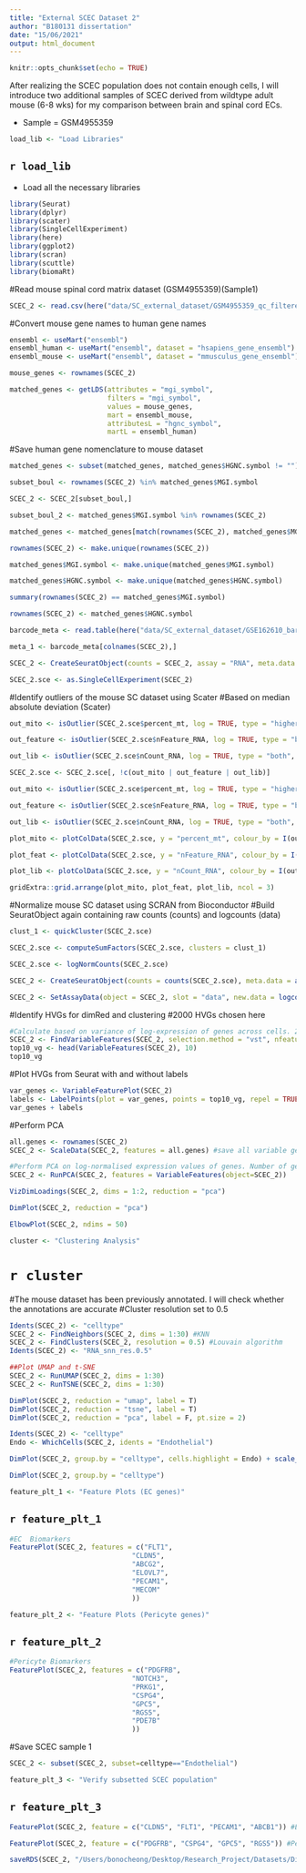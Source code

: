 ```yaml
---
title: "External SCEC Dataset 2"
author: "B180131 dissertation"
date: "15/06/2021"
output: html_document
---
```


```r
knitr::opts_chunk$set(echo = TRUE)
```

After realizing the SCEC population does not contain enough cells, I will introduce two additional samples of SCEC derived from wildtype adult mouse (6-8 wks) for my comparison between brain and spinal cord ECs.

* Sample = GSM4955359


```r
load_lib <- "Load Libraries"
```
## `r load_lib`
* Load all the necessary libraries

```r
library(Seurat) 
library(dplyr)
library(scater)
library(SingleCellExperiment)
library(here)
library(ggplot2)
library(scran)
library(scuttle)
library(biomaRt)
```


#Read mouse spinal cord matrix dataset (GSM4955359)(Sample1)
```r
SCEC_2 <- read.csv(here("data/SC_external_dataset/GSM4955359_qc_filtered_feature_bc_matrix_uninj_sample1.txt"), sep = "\t", row.names = 1, header = T)
```


#Convert mouse gene names to human gene names
```r
ensembl <- useMart("ensembl")
ensembl_human <- useMart("ensembl", dataset = "hsapiens_gene_ensembl")
ensembl_mouse <- useMart("ensembl", dataset = "mmusculus_gene_ensembl")

mouse_genes <- rownames(SCEC_2)

matched_genes <- getLDS(attributes = "mgi_symbol", 
                        filters = "mgi_symbol",
                        values = mouse_genes,
                        mart = ensembl_mouse,
                        attributesL = "hgnc_symbol",
                        martL = ensembl_human)
```


#Save human gene nomenclature to mouse dataset
```r
matched_genes <- subset(matched_genes, matched_genes$HGNC.symbol != "")

subset_boul <- rownames(SCEC_2) %in% matched_genes$MGI.symbol

SCEC_2 <- SCEC_2[subset_boul,]

subset_boul_2 <- matched_genes$MGI.symbol %in% rownames(SCEC_2)

matched_genes <- matched_genes[match(rownames(SCEC_2), matched_genes$MGI.symbol),]

rownames(SCEC_2) <- make.unique(rownames(SCEC_2))

matched_genes$MGI.symbol <- make.unique(matched_genes$MGI.symbol)

matched_genes$HGNC.symbol <- make.unique(matched_genes$HGNC.symbol)

summary(rownames(SCEC_2) == matched_genes$MGI.symbol)

rownames(SCEC_2) <- matched_genes$HGNC.symbol
```


```r
barcode_meta <- read.table(here("data/SC_external_dataset/GSE162610_barcode_metadata.tsv"))

meta_1 <- barcode_meta[colnames(SCEC_2),]

SCEC_2 <- CreateSeuratObject(counts = SCEC_2, assay = "RNA", meta.data = meta_1)

SCEC_2.sce <- as.SingleCellExperiment(SCEC_2)
```


#Identify outliers of the mouse SC dataset using Scater
#Based on median absolute deviation (Scater)
```r
out_mito <- isOutlier(SCEC_2.sce$percent_mt, log = TRUE, type = "higher", nmads = 3)

out_feature <- isOutlier(SCEC_2.sce$nFeature_RNA, log = TRUE, type = "both", nmads = 3)

out_lib <- isOutlier(SCEC_2.sce$nCount_RNA, log = TRUE, type = "both", nmads = 3)

SCEC_2.sce <- SCEC_2.sce[, !c(out_mito | out_feature | out_lib)]

out_mito <- isOutlier(SCEC_2.sce$percent_mt, log = TRUE, type = "higher", nmads = 3)

out_feature <- isOutlier(SCEC_2.sce$nFeature_RNA, log = TRUE, type = "both", nmads = 3)

out_lib <- isOutlier(SCEC_2.sce$nCount_RNA, log = TRUE, type = "both", nmads = 3)

plot_mito <- plotColData(SCEC_2.sce, y = "percent_mt", colour_by = I(out_mito))

plot_feat <- plotColData(SCEC_2.sce, y = "nFeature_RNA", colour_by = I(out_feature))

plot_lib <- plotColData(SCEC_2.sce, y = "nCount_RNA", colour_by = I(out_feature))

gridExtra::grid.arrange(plot_mito, plot_feat, plot_lib, ncol = 3)
```


#Normalize mouse SC dataset using SCRAN from Bioconductor
#Build SeuratObject again containing raw counts (counts) and logcounts (data)
```r
clust_1 <- quickCluster(SCEC_2.sce)

SCEC_2.sce <- computeSumFactors(SCEC_2.sce, clusters = clust_1)

SCEC_2.sce <- logNormCounts(SCEC_2.sce)

SCEC_2 <- CreateSeuratObject(counts = counts(SCEC_2.sce), meta.data = as.data.frame(colData(SCEC_2.sce)))

SCEC_2 <- SetAssayData(object = SCEC_2, slot = "data", new.data = logcounts(SCEC_2.sce))
```


#Identify HVGs for dimRed and clustering
#2000 HVGs chosen here
```r
#Calculate based on variance of log-expression of genes across cells. 2000 HVGs are selected.
SCEC_2 <- FindVariableFeatures(SCEC_2, selection.method = "vst", nfeatures = 2000)
top10_vg <- head(VariableFeatures(SCEC_2), 10)
top10_vg
```


#Plot HVGs from Seurat with and without labels
```r
var_genes <- VariableFeaturePlot(SCEC_2)
labels <- LabelPoints(plot = var_genes, points = top10_vg, repel = TRUE)
var_genes + labels
```


#Perform PCA
```r
all.genes <- rownames(SCEC_2)
SCEC_2 <- ScaleData(SCEC_2, features = all.genes) #save all variable genes 
```


```r
#Perform PCA on log-normalised expression values of genes. Number of genes for PCA is based on the HVGs selected above.
SCEC_2 <- RunPCA(SCEC_2, features = VariableFeatures(object=SCEC_2))
```


```r
VizDimLoadings(SCEC_2, dims = 1:2, reduction = "pca") 
```


```r
DimPlot(SCEC_2, reduction = "pca")
```


```r
ElbowPlot(SCEC_2, ndims = 50)
```


```r
cluster <- "Clustering Analysis"
```
# `r cluster`


#The mouse dataset has been previously annotated. I will check whether the annotations are accurate
#Cluster resolution set to 0.5
```r
Idents(SCEC_2) <- "celltype"
SCEC_2 <- FindNeighbors(SCEC_2, dims = 1:30) #KNN
SCEC_2 <- FindClusters(SCEC_2, resolution = 0.5) #Louvain algorithm
Idents(SCEC_2) <- "RNA_snn_res.0.5"
```


```r
##Plot UMAP and t-SNE
SCEC_2 <- RunUMAP(SCEC_2, dims = 1:30)
SCEC_2 <- RunTSNE(SCEC_2, dims = 1:30)

DimPlot(SCEC_2, reduction = "umap", label = T)
DimPlot(SCEC_2, reduction = "tsne", label = T)
DimPlot(SCEC_2, reduction = "pca", label = F, pt.size = 2)

Idents(SCEC_2) <- "celltype"
Endo <- WhichCells(SCEC_2, idents = "Endothelial")

DimPlot(SCEC_2, group.by = "celltype", cells.highlight = Endo) + scale_color_manual(labels = c("Other", "Endothelial"), values = c("grey", "darkblue")) + ggtitle("GSM4955359")

DimPlot(SCEC_2, group.by = "celltype")
```


```r
feature_plt_1 <- "Feature Plots (EC genes)"
```
## `r feature_plt_1`


```r
#EC  Biomarkers
FeaturePlot(SCEC_2, features = c("FLT1",
                              "CLDN5",
                              "ABCG2",
                              "ELOVL7",
                              "PECAM1",
                              "MECOM"
                              ))
```


```r
feature_plt_2 <- "Feature Plots (Pericyte genes)"
```
## `r feature_plt_2`


```r

#Pericyte Biomarkers
FeaturePlot(SCEC_2, features = c("PDGFRB",
                              "NOTCH3",
                              "PRKG1",
                              "CSPG4",
                              "GPC5",
                              "RGS5",
                              "PDE7B"
                              ))
```


#Save SCEC sample 1
```r
SCEC_2 <- subset(SCEC_2, subset=celltype=="Endothelial")
```


```r
feature_plt_3 <- "Verify subsetted SCEC population"
```
## `r feature_plt_3`


```r
FeaturePlot(SCEC_2, feature = c("CLDN5", "FLT1", "PECAM1", "ABCB1")) #EC marker

FeaturePlot(SCEC_2, feature = c("PDGFRB", "CSPG4", "GPC5", "RGS5")) #Pericyte marker
```

```r
saveRDS(SCEC_2, "/Users/bonocheong/Desktop/Research_Project/Datasets/Dissertation/data/SCEC_mouse_2.RDS")
```